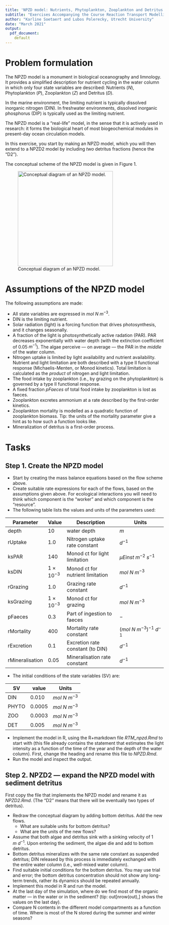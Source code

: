```yaml
---
title: 'NPZD model: Nutrients, Phytoplankton, Zooplankton and Detritus in a Marine Bay'
subtitle: "Exercises Accompanying the Course Reaction Transport Modelling in the Hydrosphere"
author: "Karline Soetaert and Lubos Polerecky, Utrecht University"
date: "March 2021"
output: 
  pdf_document:
    default
---
```


# Problem formulation

The NPZD model is a monument in biological oceanography and limnology. It provides a simplified description for nutrient cycling in the water column in which only four state variables are described: Nutrients (*N*), Phytoplankton (*P*), Zooplankton (*Z*) and Detritus (*D*).

In the marine environment, the limiting nutrient is typically dissolved inorganic nitrogen (DIN). In freshwater environments, dissolved inorganic phosphorus (DIP) is typically used as the limiting nutrient. 

The NPZD model is a "real-life" model, in the sense that it is actively used in research: it forms the biological heart of most biogeochemical modules in present-day ocean circulation models. 

In this exercise, you start by making an NPZD model, which you will then extend to a NPZD2 model by including *two* detritus fractions (hence the "D2"). 

The conceptual scheme of the NPZD model is given in Figure 1.

![Conceptual diagram of an NPZD model.](NPZD.png){width=8cm}

# Assumptions of the NPZD model

The following assumptions are made: 

*	All state variables are expressed in $mol~N~m^{-3}$.
*	DIN is the limiting nutrient. 
*	Solar radiation (light) is a forcing function that drives photosynthesis, and it changes seasonally. 
* A fraction of the light is photosynthetically active radation (PAR). PAR decreases exponentially with water depth (with the extinction coefficient of 0.05 $m^{-1}$).  The algae perceive --- on average --- the PAR in the *middle* of the water column.\footnote{This corresponds well to the average light intensity through the water-column.}
*	Nitrogen uptake is limited by light availability and nutrient availability. Nutrient and light limitation are both described with a type II functional response (Michaelis-Menten, or Monod kinetics). Total limitation is calculated as the *product* of nitrogen and light limitation. 
*	The food intake by zooplankton (i.e., by grazing on the phytoplankton) is governed by a type II functional response.
*	A fixed fraction *pFaeces* of total food intake by zooplankton is lost as faeces. 
*	Zooplankton excretes ammonium at a rate described by the first-order kinetics.
*	Zooplankton mortality is modelled as a quadratic function of zooplankton biomass. Tip: the units of the mortality parameter give a hint as to how such a function looks like.
* Mineralization of detritus is a first-order process.

# Tasks

## Step 1. Create the NPZD model

* Start by creating the mass balance equations based on the flow scheme above.
* Create suitable rate expressions for each of the flows, based on the assumptions given above. For ecological interactions you will need to think which component is the "worker" and which component is the "resource".
* The following table lists the values and units of the parameters used:

| Parameter      | Value     | Description                      | Units                       | 
| -------------- | --------- | -------------------------------- | --------------------------- |                  
| depth	         | 10        | water depth                      | $m$                         |
| rUptake	       | 1.0	     | Nitrogen uptake rate constant    | $d^{-1}$                    |
| ksPAR	         | 140	     | Monod ct for light limitation    | $\mu Einst~m^{-2}~s^{-1}$    |
| ksDIN	         | $1\times 10^{-3}$ | Monod ct for nutrient limitation | $mol~N~m^{-3}$              |
| rGrazing	     | 1.0	     | Grazing rate constant            | $d^{-1}$                    |
| ksGrazing	     | $1\times 10^{-3}$ | Monod ct for grazing             | $mol~N~m^{-3}$              |
| pFaeces	       | 0.3	     | Part of ingestion to faeces      | $-$                         |
| rMortality     | 400    	 | Mortality rate constant          | $(mol~N~m^{-3})^{-1}~d^{-1}$ |
| rExcretion     | 0.1	     | Excretion rate constant (to DIN) | $d^{-1}$                    |
| rMineralisation| 0.05      | Mineralisation rate constant     | $d^{-1}$                    |
		

* The initial conditions of the state variables (SV) are:

| SV           | value   | Units           |
|------------- | ------- |-----------------|
| DIN       	 |	0.010	 | $mol~N~m^{-3}$  |
| PHYTO     	 |	0.0005 | $mol~N~m^{-3}$  |
| ZOO       	 | 	0.0003 | $mol~N~m^{-3}$  |
| DET       	 | 	0.005	 | $mol~N~m^{-3}$  |


* Implement the model in R, using the R+markdown file *RTM_npzd.Rmd* to start with (this file already contains the statement that estimates the light intensity as a function of the time of the year and the depth of the water column).\footnote{You can download this file from Rstudio: File $\rightarrow$ new File $\rightarrow$ Rmarkdown $\rightarrow$ from template $\rightarrow$ RTM\_npzd.} First, change the heading and rename this file to *NPZD.Rmd*.
*	Run the model and inspect the output.

##	Step 2. NPZD2 --- expand the NPZD model with sediment detritus

First copy the file that implements the NPZD model and rename it as *NPZD2.Rmd*.  (The "D2" means that there will be eventually two types of detritus).

  *	Redraw the conceptual diagram by adding bottom detritus. Add the new flows. 
     - What are suitable units for bottom detritus? 
     - What are the units of the new flows?
  *	Assume that both algae and detritus sink with a sinking velocity of 1 $m~d^{-1}$. Upon entering the sediment, the algae die and add to  bottom detritus. 
  *	Bottom detritus mineralizes with the same rate constant as suspended detritus;  DIN released by this process is immediately exchanged with the entire water column (i.e., well-mixed water column). 
  *	Find suitable initial conditions for the bottom detritus. You may use trial and error; the bottom detritus concentration should not show any long-term trends, rather its dynamics should be repeated annually.
  *	Implement this model in R and run the model.
  *	At the last day of the simulation, where do we find most of the organic matter --- in the water or in the sediment? (tip: out[nrow(out),] shows the values on the last day).
  * Compare N contents in the different model compartments as a function of time. Where is most of the N stored during the summer and winter seasons?
